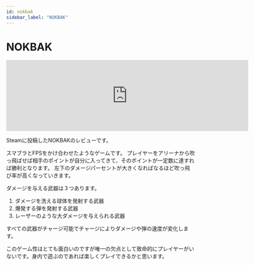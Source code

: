 ```yaml
---
id: nokbak
sidebar_label: "NOKBAK"
---
```


# NOKBAK

<iframe src="https://store.steampowered.com/widget/655550/" frameborder="0" width="646" height="190"></iframe>

Steamに投稿したNOKBAKのレビューです。

スマブラとFPSをかけ合わせたようなゲームです。
プレイヤーをアリーナから吹っ飛ばせば相手のポイントが自分に入ってきて、そのポイントが一定数に達すれば勝利となります。
左下のダメージパーセントが大きくなればなるほど吹っ飛び率が高くなっていきます。

ダメージを与える武器は３つあります。

1. ダメージを洗える球体を発射する武器
2. 爆発する弾を発射する武器
3. レーザーのような大ダメージを与えられる武器

すべての武器がチャージ可能でチャージによりダメージや弾の速度が変化します。

このゲーム性はとても面白いのですが唯一の欠点として致命的にプレイヤーがいないです。身内で遊ぶのであれば楽しくプレイできるかと思います。
